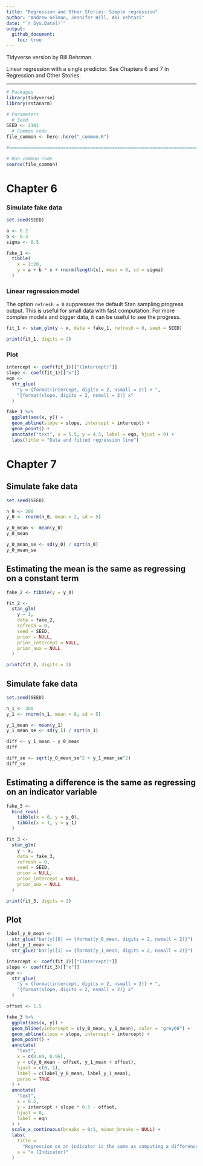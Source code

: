 ```yaml
---
title: "Regression and Other Stories: Simple regression"
author: "Andrew Gelman, Jennifer Hill, Aki Vehtari"
date: "`r Sys.Date()`"
output:
  github_document:
    toc: true
---
```

Tidyverse version by Bill Behrman.

Linear regression with a single predictor. See Chapters 6 and 7 in
Regression and Other Stories.

-------------

```r
# Packages
library(tidyverse)
library(rstanarm)

# Parameters
  # Seed
SEED <- 2141
  # Common code
file_common <- here::here("_common.R")

#===============================================================================

# Run common code
source(file_common)
```

# Chapter 6

### Simulate fake data

```r
set.seed(SEED)

a <- 0.2
b <- 0.3
sigma <- 0.5

fake_1 <- 
  tibble(
    x = 1:20,
    y = a + b * x + rnorm(length(x), mean = 0, sd = sigma)
  )
```

### Linear regression model

The option `refresh = 0` suppresses the default Stan sampling progress output. This is useful for small data with fast computation. For more complex models and bigger data, it can be useful to see the progress.

```r
fit_1 <- stan_glm(y ~ x, data = fake_1, refresh = 0, seed = SEED)

print(fit_1, digits = 2)
```

### Plot

```r
intercept <- coef(fit_1)[["(Intercept)"]]
slope <- coef(fit_1)[["x"]]
eqn <- 
  str_glue(
    "y = {format(intercept, digits = 2, nsmall = 2)} + ",
    "{format(slope, digits = 2, nsmall = 2)} x"
  )

fake_1 %>% 
  ggplot(aes(x, y)) +
  geom_abline(slope = slope, intercept = intercept) +
  geom_point() +
  annotate("text", x = 5.5, y = 4.5, label = eqn, hjust = 0) +
  labs(title = "Data and fitted regression line")
```

# Chapter 7

## Simulate fake data

```r
set.seed(SEED)

n_0 <- 200
y_0 <- rnorm(n_0, mean = 2, sd = 5)
```

```r
y_0_mean <- mean(y_0)
y_0_mean

y_0_mean_se <- sd(y_0) / sqrt(n_0)
y_0_mean_se
```

## Estimating the mean is the same as regressing on a constant term

```r
fake_2 <- tibble(y = y_0)

fit_2 <- 
  stan_glm(
    y ~ 1,
    data = fake_2,
    refresh = 0,
    seed = SEED,
    prior = NULL,
    prior_intercept = NULL,
    prior_aux = NULL
  )

print(fit_2, digits = 2)
```

## Simulate fake data

```r
set.seed(SEED)

n_1 <- 300
y_1 <- rnorm(n_1, mean = 8, sd = 5)
```

```r
y_1_mean <- mean(y_1)
y_1_mean_se <- sd(y_1) / sqrt(n_1)

diff <- y_1_mean - y_0_mean
diff

diff_se <- sqrt(y_0_mean_se^2 + y_1_mean_se^2)
diff_se
```

## Estimating a difference is the same as regressing on an indicator variable

```r
fake_3 <- 
  bind_rows(
    tibble(x = 0, y = y_0),
    tibble(x = 1, y = y_1)
  )

fit_3 <- 
  stan_glm(
    y ~ x,
    data = fake_3,
    refresh = 0,
    seed = SEED,
    prior = NULL,
    prior_intercept = NULL,
    prior_aux = NULL
  )

print(fit_3, digits = 2)
```

## Plot

```r
label_y_0_mean <- 
  str_glue("bar(y)[0] == {format(y_0_mean, digits = 2, nsmall = 2)}")
label_y_1_mean <- 
  str_glue("bar(y)[1] == {format(y_1_mean, digits = 2, nsmall = 2)}")

intercept <- coef(fit_3)[["(Intercept)"]]
slope <- coef(fit_3)[["x"]]
eqn <- 
  str_glue(
    "y = {format(intercept, digits = 2, nsmall = 2)} + ",
    "{format(slope, digits = 2, nsmall = 2)} x"
  )

offset <- 1.5

fake_3 %>% 
  ggplot(aes(x, y)) +
  geom_hline(yintercept = c(y_0_mean, y_1_mean), color = "grey60") +
  geom_abline(slope = slope, intercept = intercept) +
  geom_point() +
  annotate(
    "text",
    x = c(0.04, 0.96),
    y = c(y_0_mean - offset, y_1_mean + offset),
    hjust = c(0, 1),
    label = c(label_y_0_mean, label_y_1_mean),
    parse = TRUE
  ) +
  annotate(
    "text",
    x = 0.5,
    y = intercept + slope * 0.5 - offset,
    hjust = 0,
    label = eqn
  ) +
  scale_x_continuous(breaks = 0:1, minor_breaks = NULL) +
  labs(
    title =
      "Regression on an indicator is the same as computing a difference in means",
    x = "x (Indicator)"
  )
```

